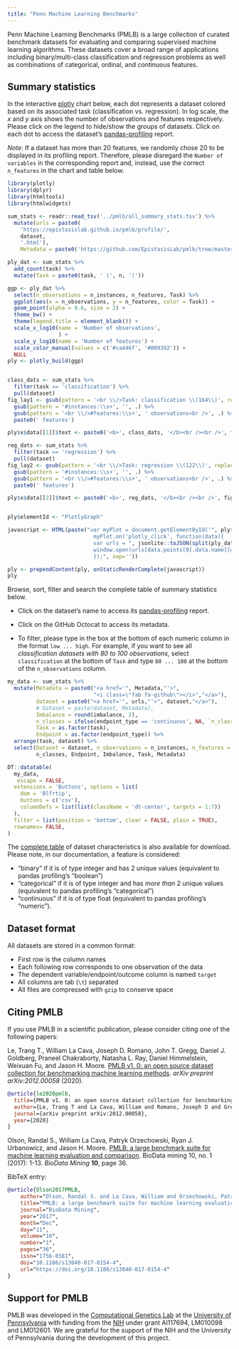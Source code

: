 ```yaml
---
title: "Penn Machine Learning Benchmarks"
---
```



Penn Machine Learning Benchmarks (PMLB) is a large collection of curated benchmark datasets for evaluating and comparing supervised machine learning algorithms.
These datasets cover a broad range of applications including binary/multi-class classification and regression problems as well as combinations of categorical, ordinal, and continuous features.


## Summary statistics

In the interactive  [plotly](https://plotly.com/) chart below, each dot represents a dataset colored based on its associated task (classification vs. regression).
In log scale, the *x* and *y* axis shows the number of observations and features respectively.
Please click on the legend to hide/show the groups of datasets.
Click on each dot to access the dataset's [pandas-profiling](https://pandas-profiling.github.io/pandas-profiling/docs/master/rtd/) report.

*Note*: If a dataset has more than 20 features, we randomly chose 20 to be displayed in its profiling report. Therefore, please disregard the `Number of variables` in the corresponding report and, instead, use the correct `n_features` in the chart and table below.

```r
library(plotly)
library(dplyr)
library(htmltools)
library(htmlwidgets)
```

```r
sum_stats <- readr::read_tsv('../pmlb/all_summary_stats.tsv') %>% 
  mutate(urls = paste0(
    'https://epistasislab.github.io/pmlb/profile/',
    dataset,
    '.html'),
    Metadata = paste0('https://github.com/EpistasisLab/pmlb/tree/master/datasets/', dataset, '/metadata.yaml'))

ply_dat <- sum_stats %>% 
  add_count(task) %>% 
  mutate(Task = paste0(task, ' (', n, ')')) 

ggp <- ply_dat %>% 
  select(n_observations = n_instances, n_features, Task) %>% 
  ggplot(aes(x = n_observations, y = n_features, color = Task)) +
  geom_point(alpha = 0.6, size = 2) +
  theme_bw() +
  theme(legend.title = element_blank()) +
  scale_x_log10(name = 'Number of observations',
                ) +
  scale_y_log10(name = 'Number of features') +
  scale_color_manual(values = c('#ca446f', '#009392')) +
  NULL
ply <- plotly_build(ggp)


class_dats <- sum_stats %>% 
  filter(task == 'classification') %>% 
  pull(dataset)
fig_lay1 <- gsub(pattern = '<br \\/>Task: classification \\(164\\)', replacement = '', ply$x$data[[1]]$text) %>% 
  gsub(pattern = '#instances:\\s+', '', .) %>% 
  gsub(pattern = '<br \\/>#features:\\s+', ' observations<br />', .) %>% 
  paste0(' features')

ply$x$data[[1]]$text <- paste0('<b>', class_dats, '</b><br /><br />', fig_lay1)

reg_dats <- sum_stats %>% 
  filter(task == 'regression') %>% 
  pull(dataset)
fig_lay2 <- gsub(pattern = '<br \\/>Task: regression \\(122\\)', replacement = '', ply$x$data[[2]]$text) %>% 
  gsub(pattern = '#instances:\\s+', '', .) %>% 
  gsub(pattern = '<br \\/>#features:\\s+', ' observations<br />', .) %>% 
  paste0(' features')

ply$x$data[[2]]$text <- paste0('<b>', reg_dats, '</b><br /><br />', fig_lay2)


ply$elementId <- "PlotlyGraph"

javascript <- HTML(paste("var myPlot = document.getElementById('", ply$elementId, "');
                           myPlot.on('plotly_click', function(data){
                           var urls = ", jsonlite::toJSON(split(ply_dat, ply_dat$Task)), ";
                           window.open(urls[data.points[0].data.name][data.points[0].pointNumber]['urls'],'_blank');
                           });", sep=''))  

ply <- prependContent(ply, onStaticRenderComplete(javascript))
ply
```

Browse, sort, filter and search the complete table of summary statistics below.

* Click on the dataset's name to access its [pandas-profiling](https://pandas-profiling.github.io/pandas-profiling/docs/master/rtd/) report.

* Click on the GitHub Octocat <i class="fab fa-github"></i> to access its metadata.

* To filter, please type in the box at the bottom of each numeric column in the format `low ... high`.
For example, if you want to see all *classification datasets with 80 to 100 observations*, select `classification` at the bottom of `Task` and type `80 ... 100` at the bottom of the `n_observations` column. 


```r
my_data <- sum_stats %>% 
  mutate(Metadata = paste0("<a href='", Metadata,"'>", 
                           "<i class=\"fab fa-github\"></i>","</a>"),
         dataset = paste0("<a href='", urls,"'>", dataset,"</a>"),
         # Dataset = paste(dataset, Metadata),
         Imbalance = round(imbalance, 2),
         n_classes = ifelse(endpoint_type == 'continuous', NA, `n_classes`),
         Task = as.factor(task),
         Endpoint = as.factor(endpoint_type)) %>% 
  arrange(task, dataset) %>% 
  select(Dataset = dataset, n_observations = n_instances, n_features = n_features, 
         n_classes, Endpoint, Imbalance, Task, Metadata)

DT::datatable(
  my_data,
   escape = FALSE,
  extensions = 'Buttons', options = list(
    dom = 'Blfrtip',
    buttons = c('csv'),
    columnDefs = list(list(className = 'dt-center', targets = 1:7))
  ),
  filter = list(position = 'bottom', clear = FALSE, plain = TRUE),
  rownames= FALSE,
)
```

The [complete table](https://github.com/EpistasisLab/pmlb/blob/master/pmlb/all_summary_stats.tsv) of dataset characteristics is also available for download.
Please note, in our documentation, a feature is considered:

* "binary" if it is of type integer and has 2 unique values (equivalent to pandas profiling's "boolean")
* "categorical" if it is of type integer and has *more than* 2 unique values (equivalent to pandas profiling's "categorical")
* "continuous" if it is of type float (equivalent to pandas profiling's "numeric").


## Dataset format

All datasets are stored in a common format:

* First row is the column names
* Each following row corresponds to one observation of the data
* The dependent variable/endpoint/outcome column is named `target`
* All columns are tab (`\t`) separated
* All files are compressed with `gzip` to conserve space


## Citing PMLB

If you use PMLB in a scientific publication, please consider citing one of the following papers:

Le, Trang T., William La Cava, Joseph D. Romano, John T. Gregg, Daniel J. Goldberg, Praneel Chakraborty, Natasha L. Ray, Daniel Himmelstein, Weixuan Fu, and Jason H. Moore.
[PMLB v1. 0: an open source dataset collection for benchmarking machine learning methods](https://arxiv.org/abs/2012.00058).
_arXiv preprint arXiv:2012.00058_ (2020).

```bibtex
@article{le2020pmlb,
  title={PMLB v1. 0: an open source dataset collection for benchmarking machine learning methods},
  author={Le, Trang T and La Cava, William and Romano, Joseph D and Gregg, John T and Goldberg, Daniel J and Chakraborty, Praneel and Ray, Natasha L and Himmelstein, Daniel and Fu, Weixuan and Moore, Jason H},
  journal={arXiv preprint arXiv:2012.00058},
  year={2020}
}
```

Olson, Randal S., William La Cava, Patryk Orzechowski, Ryan J. Urbanowicz, and Jason H. Moore.
[PMLB: a large benchmark suite for machine learning evaluation and comparison](https://biodatamining.biomedcentral.com/articles/10.1186/s13040-017-0154-4).
BioData mining 10, no. 1 (2017): 1-13.
*BioData Mining* **10**, page 36.

BibTeX entry:

```bibtex
@article{Olson2017PMLB,
    author="Olson, Randal S. and La Cava, William and Orzechowski, Patryk and Urbanowicz, Ryan J. and Moore, Jason H.",
    title="PMLB: a large benchmark suite for machine learning evaluation and comparison",
    journal="BioData Mining",
    year="2017",
    month="Dec",
    day="11",
    volume="10",
    number="1",
    pages="36",
    issn="1756-0381",
    doi="10.1186/s13040-017-0154-4",
    url="https://doi.org/10.1186/s13040-017-0154-4"
}
```

## Support for PMLB

PMLB was developed in the [Computational Genetics Lab](http://epistasis.org/) at the [University of Pennsylvania](https://www.upenn.edu/) with funding from the [NIH](http://www.nih.gov/) under grant AI117694, LM010098 and LM012601.
We are grateful for the support of the NIH and the University of Pennsylvania during the development of this project.

